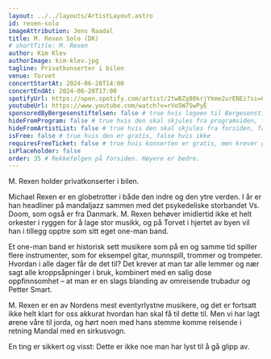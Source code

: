 ```yaml
---
layout: ../../layouts/ArtistLayout.astro
id: rexen-solo
imageAttribution: Jens Raadal
title: M. Rexen Solo (DK)
# shortTitle: M. Rexen
author: Kim Klev
authorImage: kim-klev.jpg
tagline: Privatkonserter i bilen
venue: Torvet
concertStartAt: 2024-06-28T14:00
concertEndAt: 2024-06-28T17:00
spotifyUrl: https://open.spotify.com/artist/2twBZg80krjYkme2urENEz?si=CkJqaLUoTIeFyzoYFReV_g
youtubeUrl: https://www.youtube.com/watch?v=rVo5W75wPyE
sponsoredByBergesenstiftelsen: false # true hvis logoen til Bergesenstiftelsen skal vises, false hvis ikke
hideFromProgram: false # true hvis den skal skjules fra programsiden, false hvis den skal vises
hideFromArtistList: false # true hvis den skal skjules fra forsiden, false hvis den skal vises
isFree: false # true hvis den er gratis, false hvis ikke
requiresFreeTicket: false # true hvis konserten er gratis, men krever gratisbillett
isPlaceholder: false
order: 35 # Rekkefølgen på forsiden. Høyere er bedre.
---
```


M. Rexen holder privatkonserter i bilen.

Michael Rexen er en globetrotter i både den indre og den ytre verden. I år er han headliner på mandaljazz sammen med det psykedeliske storbandet Vs. Doom, som også er fra Danmark. M. Rexen behøver imidlertid ikke et helt orkester i ryggen for å lage stor musikk, og på Torvet i hjertet av byen vil han i tillegg opptre som sitt eget one-man band.

Et one-man band er historisk sett musikere som på en og samme tid spiller flere instrumenter, som for eksempel gitar, munnspill, trommer og trompeter. Hvordan i alle dager får de det til? Det krever at man tar alle lemmer og nær sagt alle kroppsåpninger i bruk, kombinert med en salig dose oppfinnsomhet – at man er en slags blanding av omreisende trubadur og Petter Smart.

M. Rexen er en av Nordens mest eventyrlystne musikere, og det er fortsatt ikke helt klart for oss akkurat hvordan han skal få til dette til. Men vi har lagt ørene våre til jorda, og hørt noen med hans stemme komme reisende i retning Mandal med en sirkusvogn.

En ting er sikkert og visst: Dette er ikke noe man har lyst til å gå glipp av.
